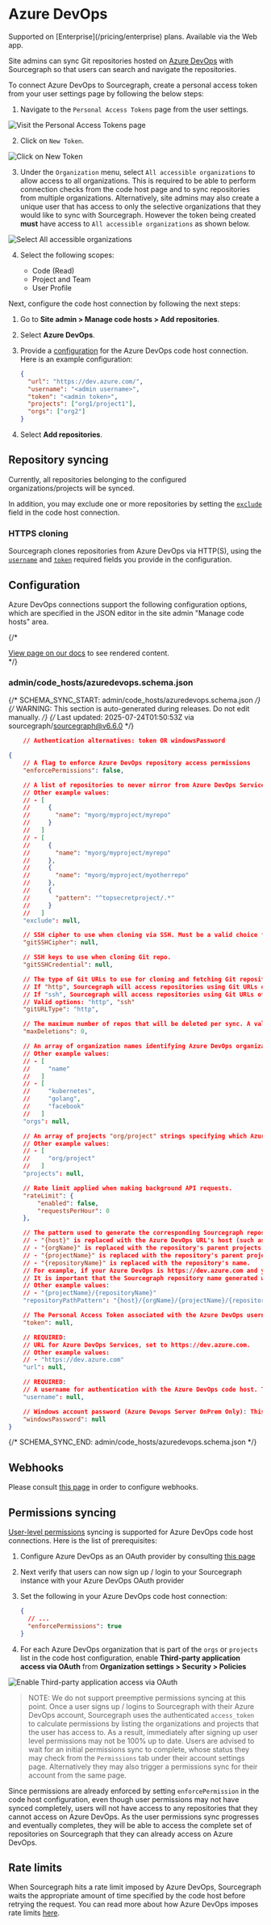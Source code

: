 # Azure DevOps

<TierCallout>
  Supported on [Enterprise](/pricing/enterprise) plans.
  <user>
    Available via the Web app.
  </user>
</TierCallout>

Site admins can sync Git repositories hosted on [Azure DevOps](https://dev.azure.com) with Sourcegraph so that users can search and navigate the repositories.

To connect Azure DevOps to Sourcegraph, create a personal access token from your user settings page by following the below steps:

1. Navigate to the `Personal Access Tokens` page from the user settings.

![Visit the Personal Access Tokens page](https://storage.googleapis.com/sourcegraph-assets/docs/images/admin/config/azure-devops-personal-access-token-step-1.png)

2. Click on `New Token`.

![Click on New Token](https://storage.googleapis.com/sourcegraph-assets/docs/images/admin/config/azure-devops-personal-access-token-step-2.png)

3. Under the `Organization` menu, select `All accessible organizations` to allow access to all organizations. This is required to be able to perform connection checks from the code host page and to sync repositories from multiple organizations. Alternatively, site admins may also create a unique user that has access to only the selective organizations that they would like to sync with Sourcegraph. However the token being created **must** have access to `All accessible organizations` as shown below.

![Select All accessible organizations](https://storage.googleapis.com/sourcegraph-assets/docs/images/admin/config/azure-devops-personal-access-token-step-3.png)

4. Select the following scopes:

   - Code (Read)
   - Project and Team
   - User Profile

Next, configure the code host connection by following the next steps:

1. Go to **Site admin > Manage code hosts > Add repositories**.
1. Select **Azure DevOps**.
1. Provide a [configuration](#configuration) for the Azure DevOps code host connection. Here is an example configuration:

   ```json
   {
     "url": "https://dev.azure.com/",
     "username": "<admin username>",
     "token": "<admin token>",
     "projects": ["org1/project1"],
     "orgs": ["org2"]
   }
   ```

1. Select **Add repositories**.

## Repository syncing

Currently, all repositories belonging to the configured organizations/projects will be synced.

In addition, you may exclude one or more repositories by setting the [`exclude`](/admin/code_hosts/azuredevops#configuration) field in the code host connection.

### HTTPS cloning

Sourcegraph clones repositories from Azure DevOps via HTTP(S), using the [`username`](/admin/code_hosts/azuredevops#configuration) and [`token`](/admin/code_hosts/azuredevops#configuration) required fields you provide in the configuration.

## Configuration

Azure DevOps connections support the following configuration options, which are specified in the JSON editor in the site admin "Manage code hosts" area.

{/* <div markdown-func=jsonschemadoc jsonschemadoc:path="admin/code_hosts/azuredevops.schema.json">[View page on our docs](/admin/code_hosts/azuredevops) to see rendered content.</div> */}

### admin/code_hosts/azuredevops.schema.json

{/* SCHEMA_SYNC_START: admin/code_hosts/azuredevops.schema.json */}
{/* WARNING: This section is auto-generated during releases. Do not edit manually. */}
{/* Last updated: 2025-07-24T01:50:53Z via sourcegraph/sourcegraph@v6.6.0 */}
```json
	// Authentication alternatives: token OR windowsPassword

{
	// A flag to enforce Azure DevOps repository access permissions
	"enforcePermissions": false,

	// A list of repositories to never mirror from Azure DevOps Services.
	// Other example values:
	// - [
	//     {
	//       "name": "myorg/myproject/myrepo"
	//     }
	//   ]
	// - [
	//     {
	//       "name": "myorg/myproject/myrepo"
	//     },
	//     {
	//       "name": "myorg/myproject/myotherrepo"
	//     },
	//     {
	//       "pattern": "^topsecretproject/.*"
	//     }
	//   ]
	"exclude": null,

	// SSH cipher to use when cloning via SSH. Must be a valid choice from `ssh -Q cipher`.
	"gitSSHCipher": null,

	// SSH keys to use when cloning Git repo.
	"gitSSHCredential": null,

	// The type of Git URLs to use for cloning and fetching Git repositories.
	// If "http", Sourcegraph will access repositories using Git URLs of the form http(s)://dev.azure.com/myrepo.git.
	// If "ssh", Sourcegraph will access repositories using Git URLs of the form git@ssh.dev.azure.com:v3/myrepo. See the documentation for how to provide SSH private keys and known_hosts: https://sourcegraph.com/docs/admin/repo/auth.
	// Valid options: "http", "ssh"
	"gitURLType": "http",

	// The maximum number of repos that will be deleted per sync. A value of 0 or less indicates no maximum.
	"maxDeletions": 0,

	// An array of organization names identifying Azure DevOps organizations whose repositories should be mirrored on Sourcegraph.
	// Other example values:
	// - [
	//     "name"
	//   ]
	// - [
	//     "kubernetes",
	//     "golang",
	//     "facebook"
	//   ]
	"orgs": null,

	// An array of projects "org/project" strings specifying which Azure DevOps projects' repositories should be mirrored on Sourcegraph.
	// Other example values:
	// - [
	//     "org/project"
	//   ]
	"projects": null,

	// Rate limit applied when making background API requests.
	"rateLimit": {
		"enabled": false,
		"requestsPerHour": 0
	},

	// The pattern used to generate the corresponding Sourcegraph repository name for a Azure DevOps repository.
	// - "{host}" is replaced with the Azure DevOps URL's host (such as dev.azure.com)
	// - "{orgName}" is replaced with the repository's parent projects owning organization (or collection on DevOps server)
	// - "{projectName}" is replaced with the repository's parent project
	// - "{repositoryName}" is replaced with the repository's name.
	// For example, if your Azure DevOps is https://dev.azure.com and your Sourcegraph is https://src.example.com, then a repositoryPathPattern of "{host}/{orgName}/{projectName}/{repositoryName}" would mean that a Azure DevOps repository at https://dev.azure.com/MYORG/MYPROJECT/MYREPO is available on Sourcegraph at https://src.example.com/dev.azure.com/MYORG/MYPROJECT/MYREPO.
	// It is important that the Sourcegraph repository name generated with this pattern be unique to this code host. If different code hosts generate repository names that collide, Sourcegraph's behavior is undefined.
	// Other example values:
	// - "{projectName}/{repositoryName}"
	"repositoryPathPattern": "{host}/{orgName}/{projectName}/{repositoryName}",

	// The Personal Access Token associated with the Azure DevOps username used for authentication.
	"token": null,

	// REQUIRED:
	// URL for Azure DevOps Services, set to https://dev.azure.com.
	// Other example values:
	// - "https://dev.azure.com"
	"url": null,

	// REQUIRED:
	// A username for authentication with the Azure DevOps code host. Typically an email address when connect to Azure DevOps Services (cloud) and a domain\username when connecting to Azure DevOp Server (onPrem)
	"username": null,

	// Windows account password (Azure Devops Server OnPrem Only): This is needed to clone the repo, the Token will be used for REST API calls
	"windowsPassword": null
}
```
{/* SCHEMA_SYNC_END: admin/code_hosts/azuredevops.schema.json */}
## Webhooks

Please consult [this page](/admin/config/webhooks/incoming) in order to configure webhooks.

## Permissions syncing

[User-level permissions](/admin/permissions/syncing#permission-syncing) syncing is supported for Azure DevOps code host connections. Here is the list of prerequisites:

1. Configure Azure DevOps as an OAuth provider by consulting [this page](/admin/config/authorization_and_authentication#azure-devops-services)
2. Next verify that users can now sign up / login to your Sourcegraph instance with your Azure DevOps OAuth provider
3. Set the following in your Azure DevOps code host connection:

   ```json
   {
     // ...
     "enforcePermissions": true
   }
   ```

4. For each Azure DevOps organization that is part of the `orgs` or `projects` list in the code host configuration, enable **Third-party application access via OAuth** from **Organization settings > Security > Policies**

![Enable Third-party application access via OAuth](https://storage.googleapis.com/sourcegraph-assets/docs/images/admin/config/azure-devops-organization-enable-oauth-access.png)

> NOTE: We do not support preemptive permissions syncing at this point. Once a user signs up / logins to Sourcegraph with their Azure DevOps account, Sourcegraph uses the authenticated `access_token` to calculate permissions by listing the organizations and projects that the user has access to. As a result, immediately after signing up user level permissions may not be 100% up to date. Users are advised to wait for an initial permissions sync to complete, whose status they may check from the `Permissions` tab under their account settings page. Alternatively they may also trigger a permissions sync for their account from the same page.

Since permissions are already enforced by setting `enforcePermission` in the code host configuration, even though user permissions may not have synced completely, users will not have access to any repositories that they cannot access on Azure DevOps. As the user permissions sync progresses and eventually completes, they will be able to access the complete set of repositories on Sourcegraph that they can already access on Azure DevOps.

## Rate limits

When Sourcegraph hits a rate limit imposed by Azure DevOps, Sourcegraph waits the appropriate amount of time specified by the code host before retrying the request. You can read more about how Azure DevOps imposes rate limits [here](https://learn.microsoft.com/en-us/azure/devops/integrate/concepts/rate-limits).
